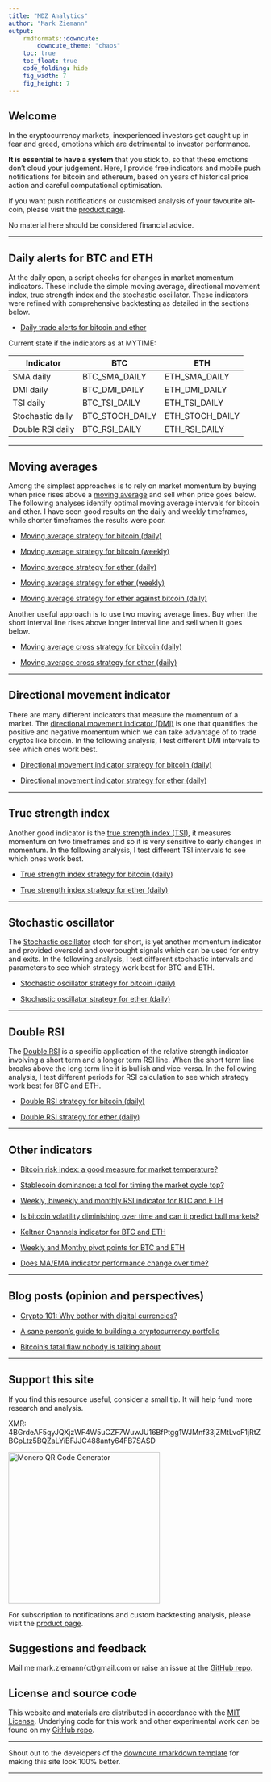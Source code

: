 ```yaml
---
title: "MDZ Analytics"
author: "Mark Ziemann"
output:
    rmdformats::downcute:
        downcute_theme: "chaos"
    toc: true
    toc_float: true
    code_folding: hide
    fig_width: 7
    fig_height: 7
---
```


## Welcome

In the cryptocurrency markets, inexperienced investors get caught up in
fear and greed, emotions which are detrimental to investor performance.

**It is essential to have a system** that you stick to, so that these emotions don't
cloud your judgement.
Here, I provide free indicators and mobile push notifications for bitcoin and ethereum, based on years of
historical price action and careful computational optimisation.

If you want push notifications or customised analysis of
your favourite alt-coin, please visit the [product page](products.html).

No material here should be considered financial advice.

<hr>

## Daily alerts for BTC and ETH

At the daily open, a script checks for changes in market momentum indicators.
These include the simple moving average, directional movement index, true strength index and the stochastic oscillator.
These indicators were refined with comprehensive backtesting as detailed in the sections below.

* [Daily trade alerts for bitcoin and ether](crypto/alerts.html)

Current state if the indicators as at MYTIME:

| Indicator | BTC | ETH |
| --- | --- | --- |
| SMA daily | BTC_SMA_DAILY | ETH_SMA_DAILY |
| DMI daily | BTC_DMI_DAILY | ETH_DMI_DAILY |
| TSI daily | BTC_TSI_DAILY | ETH_TSI_DAILY |
| Stochastic daily | BTC_STOCH_DAILY | ETH_STOCH_DAILY |
| Double RSI daily | BTC_RSI_DAILY | ETH_RSI_DAILY |

<hr>

## Moving averages

Among the simplest approaches is to rely on market momentum by buying when price rises above a 
[moving average](https://www.investopedia.com/articles/active-trading/052014/how-use-moving-average-buy-stocks.asp)
and sell when price goes below.
The following analyses identify optimal moving average intervals for bitcoin and ether.
I have seen good results on the daily and weekly timeframes, while shorter timeframes the results were poor.

* [Moving average strategy for bitcoin (daily)](crypto/ma_trading_btc.html)

* [Moving average strategy for bitcoin (weekly)](crypto/ma_trading_weekly_btc.html)

* [Moving average strategy for ether (daily)](crypto/ma_trading_eth.html)

* [Moving average strategy for ether (weekly)](crypto/ma_trading_weekly_eth.html)

* [Moving average strategy for ether against bitcoin (daily)](crypto/ma_trading_ethbtc.html)

Another useful approach is to use two moving average lines. Buy when the short interval line rises above 
longer interval line and sell when it goes below.

* [Moving average cross strategy for bitcoin (daily)](crypto/ma_cross_btc.html)

* [Moving average cross strategy for ether (daily)](crypto/ma_cross_eth.html)

<hr>

## Directional movement indicator

There are many different indicators that measure the momentum of a market.
The [directional movement indicator (DMI)](https://www.investopedia.com/terms/d/dmi.asp) is one
that quantifies the positive and negative momentum which we can take advantage of to trade cryptos like bitcoin.
In the following analysis, I test different DMI intervals to see which ones work best.

* [Directional movement indicator strategy for bitcoin (daily)](crypto/dmi_trading_btc.html)

* [Directional movement indicator strategy for ether (daily)](crypto/dmi_trading_eth.html)

<hr>

## True strength index

Another good indicator is the [true strength index (TSI)](https://www.investopedia.com/terms/t/tsi.asp),
it measures momentum on two timeframes and so it is very sensitive to early changes in momentum.
In the following analysis, I test different TSI intervals to see which ones work best.

* [True strength index strategy for bitcoin (daily)](crypto/tsi_trading_btc.html)

* [True strength index strategy for ether (daily)](crypto/tsi_trading_eth.html)

<hr>

## Stochastic oscillator

The [Stochastic oscillator](https://www.investopedia.com/terms/s/stochasticoscillator.asp) stoch for short,
is yet another momentum indicator and provided oversold and overbought signals which can be used for entry and exits.
In the following analysis, I test different stochastic intervals and parameters to see which strategy work best for BTC and ETH.

* [Stochastic oscillator strategy for bitcoin (daily)](crypto/stoch_trading_btc.html)

* [Stochastic oscillator strategy for ether (daily)](crypto/stoch_trading_eth.html)

<hr>

## Double RSI

The [Double RSI](https://www.trendfollowingsystem.com/double-rsi-trading-system/) is a
specific application of the relative strength indicator involving a short term and a longer term RSI line.
When the short term line breaks above the long term line it is bullish and vice-versa.
In the following analysis, I test different periods for RSI calculation to see which strategy work best for BTC and ETH.

* [Double RSI strategy for bitcoin (daily)](crypto/rsi2_trading_btc.html)

* [Double RSI strategy for ether (daily)](crypto/rsi2_trading_eth.html)

<hr>

## Other indicators

* [Bitcoin risk index: a good measure for market temperature?](crypto/risk_index.html)

* [Stablecoin dominance: a tool for timing the market cycle top?](crypto/stablecoincap.html)

* [Weekly, biweekly and monthly RSI indicator for BTC and ETH](crypto/rsi_watch.html)

* [Is bitcoin volatility diminishing over time and can it predict bull markets?](https://mdz-analytics.com/crypto/volatility_size.html)

* [Keltner Channels indicator for BTC and ETH](crypto/keltner_channels.html)

* [Weekly and Monthy pivot points for BTC and ETH](crypto/pivots.html)

* [Does MA/EMA indicator performance change over time?](crypto/ma_temporal2.html)

<hr>

## Blog posts (opinion and perspectives)

* [Crypto 101: Why bother with digital currencies?](crypto/learning_resources.html)

* [A sane person’s guide to building a cryptocurrency portfolio](crypto/investing_guide.html)

* [Bitcoin's fatal flaw nobody is talking about](crypto/bitcoin_flaw.html)

<hr>

## Support this site

If you find this resource useful, consider a small tip.
It will help fund more research and analysis.

XMR: 4BGrdeAF5qyJQXjzWF4W5uCZF7WuwJU16BfPtgg1WJMnf33jZMtLvoF1jRtZBGpLtz5BQZaLYiBFJJC488anty64FB7SASD

<a href="https://www.bitcoinqrcodemaker.com"><img src="https://www.bitcoinqrcodemaker.com/api/?style=monero&amp;address=4BGrdeAF5qyJQXjzWF4W5uCZF7WuwJU16BfPtgg1WJMnf33jZMtLvoF1jRtZBGpLtz5BQZaLYiBFJJC488anty64FB7SASD" alt="Monero QR Code Generator" height="300" width="300" border="0" /></a>

For subscription to notifications and custom backtesting analysis, please visit the [product page](products.html).

## Suggestions and feedback

Mail me mark.ziemann{αt}gmail.com or raise an issue at the [GitHub repo](https://github.com/markziemann/cryptoblog).

## License and source code

This website and materials are distributed in accordance with the [MIT License](https://github.com/markziemann/cryptoblog/blob/main/LICENSE).
Underlying code for this work and other experimental work can be found on my [GitHub repo](https://github.com/markziemann/cryptoblog).

<hr>

Shout out to the developers of the [downcute rmarkdown template](https://github.com/juba/rmdformats) for making this site look 100% better.

<hr>
